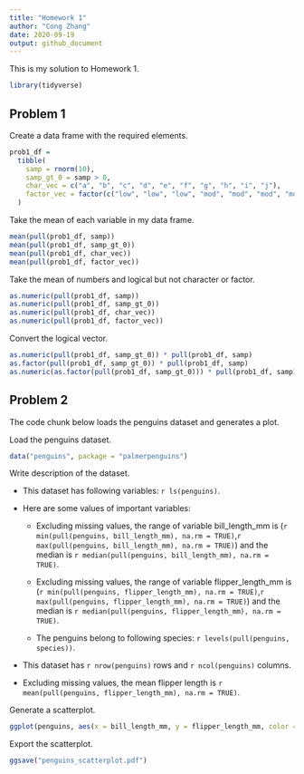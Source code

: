 ```yaml
---
title: "Homework 1"
author: "Cong Zhang"
date: 2020-09-19
output: github_document
---
```


This is my solution to Homework 1.

```r
library(tidyverse)
```


## Problem 1

Create a data frame with the required elements.

```r
prob1_df = 
  tibble(
    samp = rnorm(10),
    samp_gt_0 = samp > 0,
    char_vec = c("a", "b", "c", "d", "e", "f", "g", "h", "i", "j"),
    factor_vec = factor(c("low", "low", "low", "mod", "mod", "mod", "mod", "high", "high", "high"))
  )
```

Take the mean of each variable in my data frame.

```r
mean(pull(prob1_df, samp))
mean(pull(prob1_df, samp_gt_0))
mean(pull(prob1_df, char_vec))
mean(pull(prob1_df, factor_vec))
```

Take the mean of numbers and logical but not character or factor. 

```r
as.numeric(pull(prob1_df, samp))
as.numeric(pull(prob1_df, samp_gt_0))
as.numeric(pull(prob1_df, char_vec))
as.numeric(pull(prob1_df, factor_vec))
```

Convert the logical vector.

```r
as.numeric(pull(prob1_df, samp_gt_0)) * pull(prob1_df, samp)
as.factor(pull(prob1_df, samp_gt_0)) * pull(prob1_df, samp)
as.numeric(as.factor(pull(prob1_df, samp_gt_0))) * pull(prob1_df, samp)
```


## Problem 2

The code chunk below loads the penguins dataset and generates a plot.

Load the penguins dataset.

```r
data("penguins", package = "palmerpenguins")
```


Write description of the dataset.

* This dataset has following variables: `r ls(penguins)`.

* Here are some values of important variables:

  * Excluding missing values, the range of variable bill_length_mm is (`r min(pull(penguins, bill_length_mm), na.rm = TRUE)`,`r max(pull(penguins, bill_length_mm), na.rm = TRUE)`) and the median is `r median(pull(penguins, bill_length_mm), na.rm = TRUE)`.
  
  * Excluding missing values, the range of variable flipper_length_mm is (`r min(pull(penguins, flipper_length_mm), na.rm = TRUE)`,`r max(pull(penguins, flipper_length_mm), na.rm = TRUE)`) and the median is `r median(pull(penguins, flipper_length_mm), na.rm = TRUE)`.
  
  * The penguins belong to following species: `r levels(pull(penguins, species))`.
  
* This dataset has `r nrow(penguins)` rows and `r ncol(penguins)` columns.

* Excluding missing values, the mean flipper length is `r mean(pull(penguins, flipper_length_mm), na.rm = TRUE)`.


Generate a scatterplot.

```r
ggplot(penguins, aes(x = bill_length_mm, y = flipper_length_mm, color = species )) + geom_point()
```

Export the scatterplot.

```r
ggsave("penguins_scatterplot.pdf")
```
